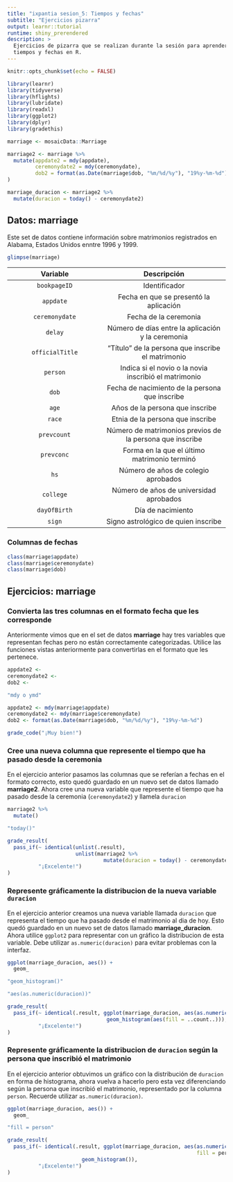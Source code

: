 ```yaml
---
title: "ixpantia sesion_5: Tiempos y fechas"
subtitle: "Ejercicios pizarra"
output: learnr::tutorial
runtime: shiny_prerendered
description: >
  Ejercicios de pizarra que se realizan durante la sesión para aprender sobre
  tiempos y fechas en R.
---
```


```r
knitr::opts_chunk$set(echo = FALSE)

library(learnr)
library(tidyverse)
library(hflights)
library(lubridate)
library(readxl)
library(ggplot2)
library(dplyr)
library(gradethis)

marriage <- mosaicData::Marriage

marriage2 <- marriage %>% 
  mutate(appdate2 = mdy(appdate),
         ceremonydate2 = mdy(ceremonydate),
         dob2 = format(as.Date(marriage$dob, "%m/%d/%y"), "19%y-%m-%d")
)

marriage_duracion <- marriage2 %>% 
  mutate(duracion = today() - ceremonydate2)
```


## Datos: **marriage**

Este set de datos contiene información sobre matrimonios registrados en Alabama, Estados Unidos enntre 1996 y 1999. 
```r
glimpse(marriage)
```

| Variable | Descripción |
|:--------:|:-----------:|
| `bookpageID` | Identificador |
| `appdate` | Fecha en que se presentó la aplicación |
| `ceremonydate` |  Fecha de la ceremonia | 
| `delay` | Número de días entre la aplicación y la ceremonia |
| `officialTitle` | "Título" de la persona que inscribe el matrimonio |
| `person` | Indica si el novio o la novia inscribió el matrimonio |
| `dob` | Fecha de nacimiento de la persona que inscribe |
| `age` | Años de la persona que inscribe |
| `race` | Etnia de la persona que inscribe |
| `prevcount` | Número de matrimonios previos de la persona que inscribe |
| `prevconc` | Forma en la que el último matrimonio terminó |
| `hs` | Número de años de colegio aprobados |
| `college` | Número de años de universidad aprobados |
| `dayOfBirth` | Día de nacimiento |
| `sign` | Signo astrológico de quien inscribe |


### Columnas de fechas

```r
class(marriage$appdate)
class(marriage$ceremonydate)
class(marriage$dob)
```

## Ejercicios: **marriage**

### Convierta las tres columnas en el formato fecha que les corresponde

Anteriormente vimos que en el set de datos **marriage** hay tres variables que representan fechas pero no están correctamente categorizadas. Utilice las funciones vistas anteriormente para convertirlas en el formato que les pertenece. 
```r
appdate2 <- 
ceremonydate2 <- 
dob2 <- 
```

```r
"mdy o ymd"
```

```r
appdate2 <- mdy(marriage$appdate)
ceremonydate2 <- mdy(marriage$ceremonydate)
dob2 <- format(as.Date(marriage$dob, "%m/%d/%y"), "19%y-%m-%d")
```

```r
grade_code("¡Muy bien!")
```

### Cree una nueva columna que represente el tiempo que ha pasado desde la ceremonia 

En el ejercicio anterior pasamos las columnas que se referían a fechas en el formato correcto, esto quedó guardado en un nuevo set de datos llamado **marriage2**. Ahora cree una nueva variable que represente el tiempo que ha pasado desde la ceremonia (`ceremonydate2`) y llamela `duracion`
```r
marriage2 %>% 
  mutate()
```

```r
"today()"
```

```r
grade_result(
  pass_if(~ identical(unlist(.result), 
                      unlist(marriage2 %>% 
                               mutate(duracion = today() - ceremonydate))),
          "¡Excelente!")
)
```

### Represente gráficamente la distribucion de la nueva variable `duracion`

En el ejercicio anterior creamos una nueva variable llamada `duracion` que representa el tiempo que ha pasado desde el matrimonio al dia de hoy. Esto quedó guardado en un nuevo set de datos llamado **marriage_duracion**. Ahora utilice `ggplot2` para representar con un gráfico la distribucion de esta variable. Debe utilizar `as.numeric(duracion)` para evitar problemas con la interfaz. 

```r
ggplot(marriage_duracion, aes()) +
  geom_
```

```r
"geom_histogram()"
```

```r
"aes(as.numeric(duracion))"
```

```r
grade_result(
  pass_if(~ identical(.result, ggplot(marriage_duracion, aes(as.numeric(duracion))) +
                                geom_histogram(aes(fill = ..count..))),
          "¡Excelente!")
)
```

### Represente gráficamente la distribucion de  `duracion` según la persona que inscribió el matrimonio

En el ejercicio anterior obtuvimos un gráfico con la distribución de `duracion` en forma de histograma, ahora vuelva a hacerlo pero esta vez diferenciando según la persona que inscribió el matrimonio, representado por la columna `person`. Recuerde utilizar `as.numeric(duracion)`. 

```r
ggplot(marriage_duracion, aes()) +
  geom_
```

```r
"fill = person"
```

```r
grade_result(
  pass_if(~ identical(.result, ggplot(marriage_duracion, aes(as.numeric(duracion),
                                                             fill = person)) +
                        geom_histogram()),
          "¡Excelente!")
)
```


